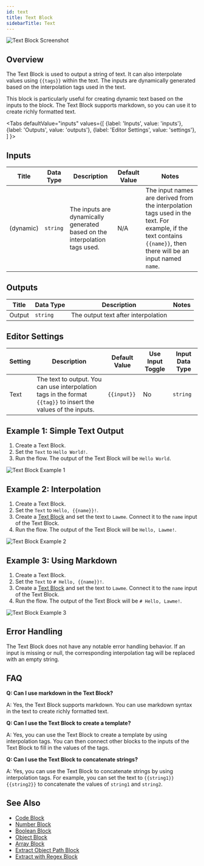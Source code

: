 ```yaml
---
id: text
title: Text Block
sidebarTitle: Text
---
```



![Text Block Screenshot](./assets/text-block.png)

## Overview

The Text Block is used to output a string of text. It can also interpolate values using `{{tags}}` within the text. The inputs are dynamically generated based on the interpolation tags used in the text.

This block is particularly useful for creating dynamic text based on the inputs to the block. The Text Block supports markdown, so you can use it to create richly formatted text.

<Tabs
  defaultValue="inputs"
  values={[
    {label: 'Inputs', value: 'inputs'},
    {label: 'Outputs', value: 'outputs'},
    {label: 'Editor Settings', value: 'settings'},
  ]
}>

<TabItem value="inputs">

## Inputs

| Title      | Data Type | Description                                                                 | Default Value | Notes                                                                                     |
| ---------- | --------- | --------------------------------------------------------------------------- | ------------- | ----------------------------------------------------------------------------------------- |
| (dynamic)  | `string`  | The inputs are dynamically generated based on the interpolation tags used.  | N/A           | The input names are derived from the interpolation tags used in the text. For example, if the text contains `{{name}}`, then there will be an input named `name`. |

</TabItem>

<TabItem value="outputs">

## Outputs

| Title  | Data Type | Description                         | Notes |
| ------ | --------- | ----------------------------------- | ----- |
| Output | `string`  | The output text after interpolation |       |

</TabItem>

<TabItem value="settings">

## Editor Settings

| Setting | Description                                                                                                           | Default Value | Use Input Toggle | Input Data Type |
| ------- | --------------------------------------------------------------------------------------------------------------------- | ------------- | ---------------- | --------------- |
| Text    | The text to output. You can use interpolation tags in the format `{{tag}}` to insert the values of the inputs. | `{{input}}`   | No               | `string`        |

</TabItem>

</Tabs>

## Example 1: Simple Text Output

1. Create a Text Block.
2. Set the `Text` to `Hello World!`.
3. Run the flow. The output of the Text Block will be `Hello World`.

![Text Block Example 1](./assets/text-block-example-01.png)

## Example 2: Interpolation

1. Create a Text Block.
2. Set the `Text` to `Hello, {{name}}!`.
3. Create a [Text Block](./text.mdx) and set the text to `Lawme`. Connect it to the `name` input of the Text Block.
4. Run the flow. The output of the Text Block will be `Hello, Lawme!`.

![Text Block Example 2](./assets/text-block-example-02.png)

## Example 3: Using Markdown

1. Create a Text Block.
2. Set the `Text` to `# Hello, {{name}}!`.
3. Create a [Text Block](./text.mdx) and set the text to `Lawme`. Connect it to the `name` input of the Text Block.
4. Run the flow. The output of the Text Block will be `# Hello, Lawme!`.

![Text Block Example 3](./assets/text-block-example-03.png)

## Error Handling

The Text Block does not have any notable error handling behavior. If an input is missing or null, the corresponding interpolation tag will be replaced with an empty string.

## FAQ

**Q: Can I use markdown in the Text Block?**

A: Yes, the Text Block supports markdown. You can use markdown syntax in the text to create richly formatted text.

**Q: Can I use the Text Block to create a template?**

A: Yes, you can use the Text Block to create a template by using interpolation tags. You can then connect other blocks to the inputs of the Text Block to fill in the values of the tags.

**Q: Can I use the Text Block to concatenate strings?**

A: Yes, you can use the Text Block to concatenate strings by using interpolation tags. For example, you can set the text to `{{string1}}{{string2}}` to concatenate the values of `string1` and `string2`.

## See Also

- [Code Block](./code.mdx)
- [Number Block](./number.mdx)
- [Boolean Block](./bool.mdx)
- [Object Block](./object.mdx)
- [Array Block](./array.mdx)
- [Extract Object Path Block](./extract-object-path.mdx)
- [Extract with Regex Block](./extract-with-regex.mdx)
